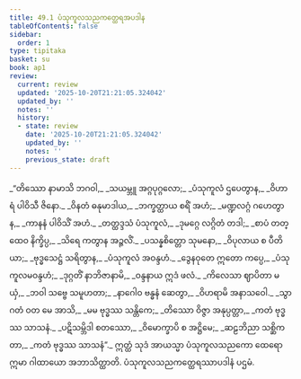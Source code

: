 ```yaml
---
title: 49.1 ပံသုကူလသညကတ္ထေရအပဒါန
tableOfContents: false
sidebar:
  order: 1
type: tipitaka
basket: su
book: ap1
review:
  current: review
  updated: '2025-10-20T21:21:05.324042'
  updated_by: ''
  notes: ''
  history:
  - state: review
    date: '2025-10-20T21:21:05.324042'
    updated_by: ''
    notes: ''
    previous_state: draft
---
```



<DynamicBreadcrumb />


<ReviewStatus review={frontmatter.review} showDetails={true} />

<HypothesisAnnotation frontmatter={frontmatter} />

<Division number="1" book="ap1" e="ch" v="20" p="429">

<Paragraph number="6185" type="verses" book="ap1">
_“တိဿော နာမာသိ ဘဂဝါ,_  
_သယမ္ဘူ အဂ္ဂပုဂ္ဂလော;_  
_ပံသုကူလံ ဌပေတွာန,_  
_ဝိဟာရံ ပါဝိသီ ဇိနော._  

</Paragraph>

</Division>
<Division number="2" book="ap1" e="ch" v="20" p="429">

<Paragraph number="6186" type="verses" book="ap1">
_ဝိနတံ ဓနုမာဒါယ,_  
_ဘက္ခတ္ထာယ စရိံ အဟံ;_  
_မဏ္ဍလဂ္ဂံ ဂဟေတွာန,_  
_ကာနနံ ပါဝိသိံ အဟံ._  

</Paragraph>

</Division>
<Division number="3" book="ap1" e="ch" v="20" p="429">

<Paragraph number="6187" type="verses" book="ap1">
_တတ္ထဒ္ဒသံ ပံသုကူလံ,_  
_ဒုမဂ္ဂေ လဂ္ဂိတံ တဒါ;_  
_စာပံ တတ္ထေဝ နိက္ခိပ္ပ,_  
_သိရေ ကတွာန အဉ္ဇလိံ._  

</Paragraph>

</Division>
<Division number="4" book="ap1" e="ch" v="20" p="429">

<Paragraph number="6188" type="verses" book="ap1">
_ပသန္နစိတ္တော သုမနော,_  
_ဝိပုလာယ စ ပီတိယာ;_  
_ဗုဒ္ဓသေဋ္ဌံ သရိတွာန,_  
_ပံသုကူလံ အဝန္ဒဟံ._  

</Paragraph>

</Division>
<Division number="5" book="ap1" e="ch" v="20" p="429">

<Paragraph number="6189" type="verses" book="ap1">
_ဒွေနဝုတေ ဣတော ကပ္ပေ,_  
_ပံသုကူလမဝန္ဒဟံ;_  
_ဒုဂ္ဂတိံ နာဘိဇာနာမိ,_  
_ဝန္ဒနာယ ဣဒံ ဖလံ._  

</Paragraph>

</Division>
<Division number="6" book="ap1" e="ch" v="20" p="429">

<Paragraph number="6190" type="verses" book="ap1">
_ကိလေသာ ဈာပိတာ မယှံ,_  
_ဘဝါ သဗ္ဗေ သမူဟတာ;_  
_နာဂေါဝ ဗန္ဓနံ ဆေတွာ,_  
_ဝိဟရာမိ အနာသဝေါ._  

</Paragraph>

</Division>
<Division number="7" book="ap1" e="ch" v="20" p="429">

<Paragraph number="6191" type="verses" book="ap1">
_သွာဂတံ ဝတ မေ အာသိ,_  
_မမ ဗုဒ္ဓဿ သန္တိကေ;_  
_တိဿော ဝိဇ္ဇာ အနုပ္ပတ္တာ,_  
_ကတံ ဗုဒ္ဓဿ သာသနံ._  

</Paragraph>

</Division>
<Division number="8" book="ap1" e="ch" v="20" p="429">

<Paragraph number="6192" type="verses" book="ap1">
_ပဋိသမ္ဘိဒါ စတဿော,_  
_ဝိမောက္ခာပိ စ အဋ္ဌိမေ;_  
_ဆဠဘိညာ သစ္ဆိကတာ,_  
_ကတံ ဗုဒ္ဓဿ သာသနံ”._  

</Paragraph>

<Paragraph number="6193" book="ap1">
ဣတ္ထံ သုဒံ အာယသ္မာ ပံသုကူလသညကော ထေရော ဣမာ ဂါထာယော အဘာသိတ္ထာတိ.

</Paragraph>
</Division>

<Paragraph number="6194" type="center" book="ap1">
ပံသုကူလသညကတ္ထေရဿာပဒါနံ ပဌမံ.
</Paragraph>